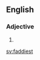 ==English==

===Adjective===
{{head|en|adjective superlative form}}

# {{en-superlative of|faddy}}

[[sv:faddiest]]